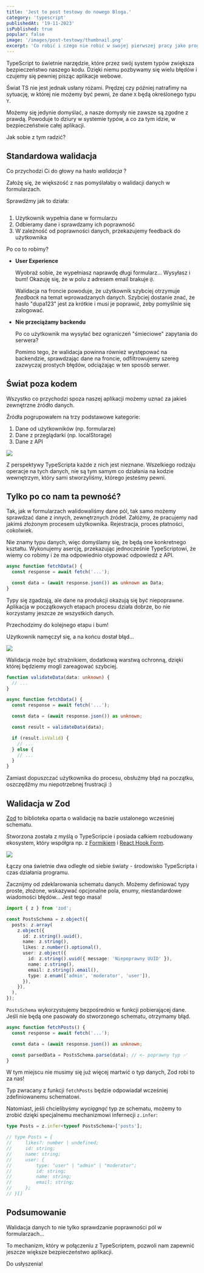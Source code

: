 ```yaml
---
title: 'Jest to post testowy do nowego Bloga.'
category: 'typescript'
publishedAt: '19-11-2023'
isPublished: true
popular: false
image: '/images/post-testowy/thumbnail.png'
excerpt: 'Co robić i czego nie robić w swojej pierwszej pracy jako programista? Oto kilka dobrych rad od Szymona, który zebrał swoje doświadczenia z byciem Junior Frontend Developerem'
---
```


TypeScript to świetnie narzędzie, które przez swój system typów zwiększa bezpieczeństwo naszego kodu. Dzięki niemu pozbywamy się wielu błędów i czujemy się pewniej pisząc aplikacje webowe.

Świat TS nie jest jednak usłany różami. Prędzej czy później natrafimy na sytuację, w której nie możemy być pewni, że dane `X` będą określonego typu `Y`.

Możemy się jedynie domyślać, a nasze domysły nie zawsze są zgodne z prawdą. Powoduje to dziury w systemie typów, a co za tym idzie, w bezpieczeństwie całej aplikacji.

Jak sobie z tym radzić?

## Standardowa walidacja

Co przychodzi Ci do głowy na hasło _walidacja_ ?

Założę się, że większość z nas pomyślałaby o walidacji danych w formularzach.

Sprawdźmy jak to działa:

<Image src="/images/walidacja-danych-na-frontendzie/image-1.png" alt="" />

1. Użytkownik wypełnia dane w formularzu
2. Odbieramy dane i sprawdzamy ich poprawność
3. W zależność od poprawności danych, przekazujemy feedback do użytkownika

Po co to robimy?

- **User Experience**

  Wyobraź sobie, że wypełniasz naprawdę długi formularz... Wysyłasz i bum! Okazuję się, że w polu z adresem email brakuje `@`.

  Walidacja na froncie powoduje, że użytkownik szybciej otrzymuje _feedback_ na temat wprowadzanych danych. Szybciej dostanie znać, że hasło "dupa123" jest za krótkie i musi je poprawić, żeby pomyślnie się zalogować.

- **Nie przeciążamy backendu**

  Po co użytkownik ma wysyłać bez ograniczeń "śmieciowe" zapytania do serwera?

  Pomimo tego, że walidacja powinna również występować na backendzie, sprawdzając dane na froncie, odfiltrowujemy szereg zazwyczaj prostych błędów, odciążając w ten sposób serwer.

## Świat poza kodem

Wszystko co przychodzi spoza naszej aplikacji możemy uznać za jakieś zewnętrzne źródło danych.

Źródła pogrupowałem na trzy podstawowe kategorie:

1. Dane od użytkowników (np. formularze)
2. Dane z przeglądarki (np. localStorage)
3. Dane z API

<Image src="/images/walidacja-danych-na-frontendzie/image-4.png" />

Z perspektywy TypeScripta każde z nich jest nieznane. Wszelkiego rodzaju operacje na tych danych, nie są tym samym co działania na kodzie wewnętrzym, który sami stworzyliśmy, którego jesteśmy pewni.

## Tylko po co nam ta pewność?

Tak, jak w formularzach walidowaliśmy dane pól, tak samo możemy sprawdzać dane z innych, zewnętrznych źródeł. Załóżmy, że pracujemy nad jakimś złożonym procesem użytkownika. Rejestracja, proces płatności, cokolwiek.

Nie znamy typu danych, więc domyślamy się, że będą one konkretnego kształtu. Wykonujemy asercję, przekazując jednocześnie TypeScriptowi, że wiemy co robimy i że ma odpowiednio otypować odpowiedź z API.

```ts
async function fetchData() {
  const response = await fetch('...');

  const data = (await response.json()) as unknown as Data;
}
```

Typy się zgadzają, ale dane na produkcji okazują się być niepoprawne. Aplikacja w początkowych etapach procesu działa dobrze, bo nie korzystamy jeszcze ze wszystkich danych.

Przechodzimy do kolejnego etapu i bum!

Użytkownik namęczył się, a na końcu dostał błąd...

<Image src="/images/walidacja-danych-na-frontendzie/image-3.png" />

Walidacja może być strażnikiem, dodatkową warstwą ochronną, dzięki której będziemy mogli zareagować szybciej.

```ts
function validateData(data: unknown) {
  // ...
}

async function fetchData() {
  const response = await fetch('...');

  const data = (await response.json()) as unknown;

  const result = validateData(data);

  if (result.isValid) {
    // ...
  } else {
    // ...
  }
}
```

Zamiast dopuszczać użytkownika do procesu, obsłużmy błąd na początku, oszczędźmy mu niepotrzebnej frustracji :)

## Walidacja w Zod

[Zod](https://github.com/colinhacks/zod#introduction) to biblioteka oparta o walidację na bazie ustalonego wcześniej schematu.

Stworzona została z myślą o TypeScripcie i posiada całkiem rozbudowany ekosystem, który współgra np. z [Formikiem](https://github.com/glazy/formik-validator-zod) i [React Hook Form](https://github.com/react-hook-form/resolvers#zod).

<Image src="/images/walidacja-danych-na-frontendzie/image-2.png" />

Łączy ona świetnie dwa odległe od siebie światy - środowisko TypeScripta i czas działania programu.

Zacznijmy od zdeklarowania schematu danych. Możemy definiować typy proste, złożone, wskazywać opcjonalne pola, enumy, niestandardowe wiadomości błędów... Jest tego masa!

```ts
import { z } from 'zod';

const PostsSchema = z.object({
  posts: z.array(
    z.object({
      id: z.string().uuid(),
      name: z.string(),
      likes: z.number().optional(),
      user: z.object({
        id: z.string().uuid({ message: 'Niepoprawny UUID' }),
        name: z.string(),
        email: z.string().email(),
        type: z.enum(['admin', 'moderator', 'user']),
      }),
    }),
  ),
});
```

`PostsSchema` wykorzystujemy bezpośrednio w funkcji pobierającej dane. Jeśli nie będą one pasowały do stworzonego schematu, otrzymamy błąd.

```ts
async function fetchPosts() {
  const response = await fetch('...');

  const data = (await response.json()) as unknown;

  const parsedData = PostsSchema.parse(data); // <- poprawny typ ✅
}
```

W tym miejscu nie musimy się już więcej martwić o typ danych, Zod robi to za nas!

Typ zwracany z funkcji `fetchPosts` będzie odpowiadał wcześniej zdefiniowanemu schematowi.

Natomiast, jeśli chcielibyśmy _wyciągnąć_ typ ze schematu, możemy to zrobić dzięki specjalnemu mechanizmowi infernecji `z.infer`:

```ts
type Posts = z.infer<typeof PostsSchema>['posts'];

// type Posts = {
//     likes?: number | undefined;
//     id: string;
//     name: string;
//     user: {
//         type: "user" | "admin" | "moderator";
//         id: string;
//         name: string;
//         email: string;
//     };
// }[]
```

## Podsumowanie

Walidacja danych to nie tylko sprawdzanie poprawności pól w formularzach...

To mechanizm, który w połączeniu z TypeScriptem, pozwoli nam zapewnić jeszcze większe bezpieczeństwo aplikacji.

Do usłyszenia!